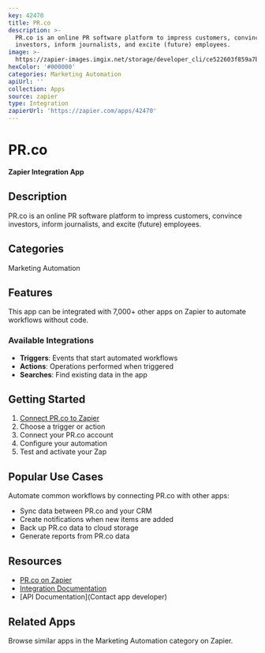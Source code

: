 ```yaml
---
key: 42470
title: PR.co
description: >-
  PR.co is an online PR software platform to impress customers, convince
  investors, inform journalists, and excite (future) employees.
image: >-
  https://zapier-images.imgix.net/storage/developer_cli/ce522603f859a7bf3a5882f0c73a1f5a.png?auto=format%2Ccompress&ixlib=python-3.0.0&q=50
hexColor: '#000000'
categories: Marketing Automation
apiUrl: ''
collection: Apps
source: zapier
type: Integration
zapierUrl: 'https://zapier.com/apps/42470'
---
```

# PR.co

**Zapier Integration App**

## Description

PR.co is an online PR software platform to impress customers, convince investors, inform journalists, and excite (future) employees.

## Categories

Marketing Automation

## Features

This app can be integrated with 7,000+ other apps on Zapier to automate workflows without code.

### Available Integrations

- **Triggers**: Events that start automated workflows
- **Actions**: Operations performed when triggered
- **Searches**: Find existing data in the app

## Getting Started

1. [Connect PR.co to Zapier](https://zapier.com/apps/42470)
2. Choose a trigger or action
3. Connect your PR.co account
4. Configure your automation
5. Test and activate your Zap

## Popular Use Cases

Automate common workflows by connecting PR.co with other apps:

- Sync data between PR.co and your CRM
- Create notifications when new items are added
- Back up PR.co data to cloud storage
- Generate reports from PR.co data

## Resources

- [PR.co on Zapier](https://zapier.com/apps/42470)
- [Integration Documentation](https://zapier.com/apps/42470/integrations)
- [API Documentation](Contact app developer)

## Related Apps

Browse similar apps in the Marketing Automation category on Zapier.
